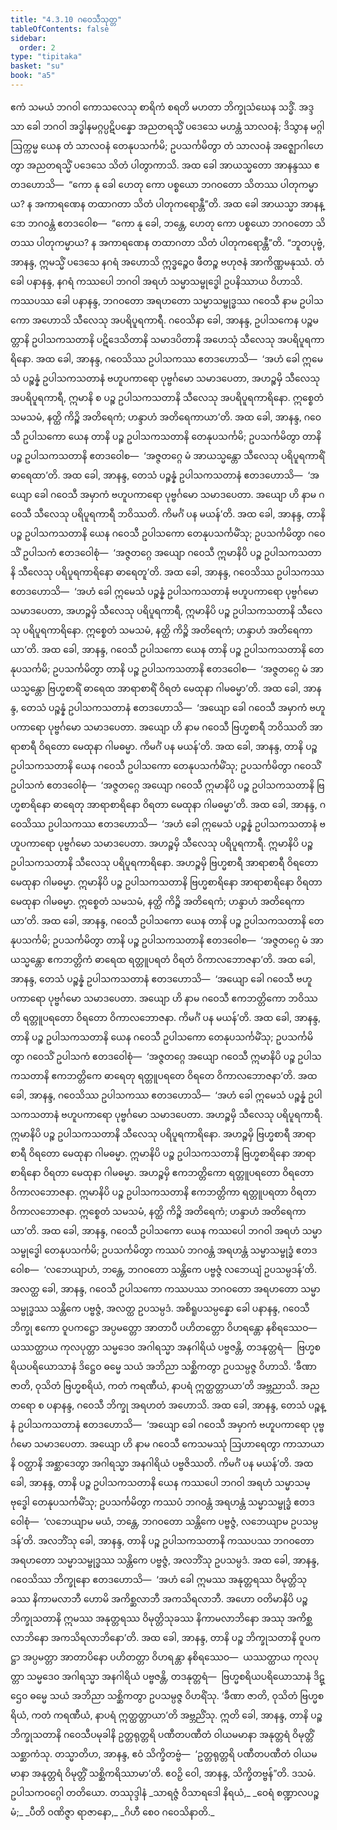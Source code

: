 ```yaml
---
title: "4.3.10 ဂဝေသီသုတ္တ"
tableOfContents: false
sidebar:
  order: 2
type: "tipitaka"
basket: "su"
book: "a5"
---
```



<DynamicBreadcrumb />

<Division number="180" book="a5">

<Paragraph number="1059" book="a5">
ဧကံ သမယံ ဘဂဝါ ကောသလေသု စာရိကံ စရတိ မဟတာ ဘိက္ခုသံဃေန သဒ္ဓိံ. အဒ္ဒသာ ခေါ ဘဂဝါ အဒ္ဓါနမဂ္ဂပ္ပဋိပန္နော အညတရသ္မိံ ပဒေသေ မဟန္တံ သာလဝနံ; ဒိသွာန မဂ္ဂါ ဩက္ကမ္မ ယေန တံ သာလဝနံ တေနုပသင်္ကမိ; ဥပသင်္ကမိတွာ တံ သာလဝနံ အဇ္ဈောဂါဟေတွာ အညတရသ္မိံ ပဒေသေ သိတံ ပါတွာကာသိ.
</Paragraph>

<Paragraph number="1060" book="a5">
အထ ခေါ အာယသ္မတော အာနန္ဒဿ ဧတဒဟောသိ—  “ကော နု ခေါ ဟေတု ကော ပစ္စယော ဘဂဝတော သိတဿ ပါတုကမ္မာယ? န အကာရဏေန တထာဂတာ သိတံ ပါတုကရောန္တီ”တိ. အထ ခေါ အာယသ္မာ အာနန္ဒော ဘဂဝန္တံ ဧတဒဝေါစ—  “ကော နု ခေါ, ဘန္တေ, ဟေတု ကော ပစ္စယော ဘဂဝတော သိတဿ ပါတုကမ္မာယ? န အကာရဏေန တထာဂတာ သိတံ ပါတုကရောန္တီ”တိ.
</Paragraph>

<Paragraph number="1061" book="a5">
“ဘူတပုဗ္ဗံ, အာနန္ဒ, ဣမသ္မိံ ပဒေသေ နဂရံ အဟောသိ ဣဒ္ဓဉ္စေဝ ဖီတဉ္စ ဗဟုဇနံ အာကိဏ္ဏမနုဿံ. တံ ခေါ ပနာနန္ဒ, နဂရံ ကဿပေါ ဘဂဝါ အရဟံ သမ္မာသမ္ဗုဒ္ဓေါ ဥပနိဿာယ ဝိဟာသိ. ကဿပဿ ခေါ ပနာနန္ဒ, ဘဂဝတော အရဟတော သမ္မာသမ္ဗုဒ္ဓဿ ဂဝေသီ နာမ ဥပါသကော အဟောသိ သီလေသု အပရိပူရကာရီ. ဂဝေသိနာ ခေါ, အာနန္ဒ, ဥပါသကေန ပဉ္စမတ္တာနိ ဥပါသကသတာနိ ပဋိဒေသိတာနိ သမာဒပိတာနိ အဟေသုံ သီလေသု အပရိပူရကာရိနော. အထ ခေါ, အာနန္ဒ, ဂဝေသိဿ ဥပါသကဿ ဧတဒဟောသိ—  ‘အဟံ ခေါ ဣမေသံ ပဉ္စန္နံ ဥပါသကသတာနံ ဗဟူပကာရော ပုဗ္ဗင်္ဂမော သမာဒပေတာ, အဟဉ္စမှိ သီလေသု အပရိပူရကာရီ, ဣမာနိ စ ပဉ္စ ဥပါသကသတာနိ သီလေသု အပရိပူရကာရိနော. ဣစ္စေတံ သမသမံ, နတ္ထိ ကိဉ္စိ အတိရေကံ; ဟန္ဒာဟံ အတိရေကာယာ’တိ.
</Paragraph>

<Paragraph number="1062" book="a5">
အထ ခေါ, အာနန္ဒ, ဂဝေသီ ဥပါသကော ယေန တာနိ ပဉ္စ ဥပါသကသတာနိ တေနုပသင်္ကမိ; ဥပသင်္ကမိတွာ တာနိ ပဉ္စ ဥပါသကသတာနိ ဧတဒဝေါစ—  ‘အဇ္ဇတဂ္ဂေ မံ အာယသ္မန္တော သီလေသု ပရိပူရကာရိံ ဓာရေထာ’တိ. အထ ခေါ, အာနန္ဒ, တေသံ ပဉ္စန္နံ ဥပါသကသတာနံ ဧတဒဟောသိ—  ‘အယျော ခေါ ဂဝေသီ အမှာကံ ဗဟူပကာရော ပုဗ္ဗင်္ဂမော သမာဒပေတာ. အယျော ဟိ နာမ ဂဝေသီ သီလေသု ပရိပူရကာရီ ဘဝိဿတိ. ကိမင်္ဂံ ပန မယန်’တိ. အထ ခေါ, အာနန္ဒ, တာနိ ပဉ္စ ဥပါသကသတာနိ ယေန ဂဝေသီ ဥပါသကော တေနုပသင်္ကမိံသု; ဥပသင်္ကမိတွာ ဂဝေသိံ ဥပါသကံ ဧတဒဝေါစုံ—  ‘အဇ္ဇတဂ္ဂေ အယျော ဂဝေသီ ဣမာနိပိ ပဉ္စ ဥပါသကသတာနိ သီလေသု ပရိပူရကာရိနော ဓာရေတူ’တိ. အထ ခေါ, အာနန္ဒ, ဂဝေသိဿ ဥပါသကဿ ဧတဒဟောသိ—  ‘အဟံ ခေါ ဣမေသံ ပဉ္စန္နံ ဥပါသကသတာနံ ဗဟူပကာရော ပုဗ္ဗင်္ဂမော သမာဒပေတာ, အဟဉ္စမှိ သီလေသု ပရိပူရကာရီ, ဣမာနိပိ ပဉ္စ ဥပါသကသတာနိ သီလေသု ပရိပူရကာရိနော. ဣစ္စေတံ သမသမံ, နတ္ထိ ကိဉ္စိ အတိရေကံ; ဟန္ဒာဟံ အတိရေကာယာ’တိ.
</Paragraph>

<Paragraph number="1063" book="a5">
အထ ခေါ, အာနန္ဒ, ဂဝေသီ ဥပါသကော ယေန တာနိ ပဉ္စ ဥပါသကသတာနိ တေနုပသင်္ကမိ; ဥပသင်္ကမိတွာ တာနိ ပဉ္စ ဥပါသကသတာနိ ဧတဒဝေါစ—  ‘အဇ္ဇတဂ္ဂေ မံ အာယသ္မန္တော ဗြဟ္မစာရိံ ဓာရေထ အာရာစာရိံ ဝိရတံ မေထုနာ ဂါမဓမ္မာ’တိ. အထ ခေါ, အာနန္ဒ, တေသံ ပဉ္စန္နံ ဥပါသကသတာနံ ဧတဒဟောသိ—  ‘အယျော ခေါ ဂဝေသီ အမှာကံ ဗဟူပကာရော ပုဗ္ဗင်္ဂမော သမာဒပေတာ. အယျော ဟိ နာမ ဂဝေသီ ဗြဟ္မစာရီ ဘဝိဿတိ အာရာစာရီ ဝိရတော မေထုနာ ဂါမဓမ္မာ. ကိမင်္ဂံ ပန မယန်’တိ. အထ ခေါ, အာနန္ဒ, တာနိ ပဉ္စ ဥပါသကသတာနိ ယေန ဂဝေသီ ဥပါသကော တေနုပသင်္ကမိံသု; ဥပသင်္ကမိတွာ ဂဝေသိံ ဥပါသကံ ဧတဒဝေါစုံ—  ‘အဇ္ဇတဂ္ဂေ အယျော ဂဝေသီ ဣမာနိပိ ပဉ္စ ဥပါသကသတာနိ ဗြဟ္မစာရိနော ဓာရေတု အာရာစာရိနော ဝိရတာ မေထုနာ ဂါမဓမ္မာ’တိ. အထ ခေါ, အာနန္ဒ, ဂဝေသိဿ ဥပါသကဿ ဧတဒဟောသိ—  ‘အဟံ ခေါ ဣမေသံ ပဉ္စန္နံ ဥပါသကသတာနံ ဗဟူပကာရော ပုဗ္ဗင်္ဂမော သမာဒပေတာ. အဟဉ္စမှိ သီလေသု ပရိပူရကာရီ. ဣမာနိပိ ပဉ္စ ဥပါသကသတာနိ သီလေသု ပရိပူရကာရိနော. အဟဉ္စမှိ ဗြဟ္မစာရီ အာရာစာရီ ဝိရတော မေထုနာ ဂါမဓမ္မာ. ဣမာနိပိ ပဉ္စ ဥပါသကသတာနိ ဗြဟ္မစာရိနော အာရာစာရိနော ဝိရတာ မေထုနာ ဂါမဓမ္မာ. ဣစ္စေတံ သမသမံ, နတ္ထိ ကိဉ္စိ အတိရေကံ; ဟန္ဒာဟံ အတိရေကာယာ’တိ.
</Paragraph>

<Paragraph number="1064" book="a5">
အထ ခေါ, အာနန္ဒ, ဂဝေသီ ဥပါသကော ယေန တာနိ ပဉ္စ ဥပါသကသတာနိ တေနုပသင်္ကမိ; ဥပသင်္ကမိတွာ တာနိ ပဉ္စ ဥပါသကသတာနိ ဧတဒဝေါစ—  ‘အဇ္ဇတဂ္ဂေ မံ အာယသ္မန္တော ဧကဘတ္တိကံ ဓာရေထ ရတ္တူပရတံ ဝိရတံ ဝိကာလဘောဇနာ’တိ. အထ ခေါ, အာနန္ဒ, တေသံ ပဉ္စန္နံ ဥပါသကသတာနံ ဧတဒဟောသိ—  ‘အယျော ခေါ ဂဝေသီ ဗဟူပကာရော ပုဗ္ဗင်္ဂမော သမာဒပေတာ. အယျော ဟိ နာမ ဂဝေသီ ဧကဘတ္တိကော ဘဝိဿတိ ရတ္တူပရတော ဝိရတော ဝိကာလဘောဇနာ. ကိမင်္ဂံ ပန မယန်’တိ. အထ ခေါ, အာနန္ဒ, တာနိ ပဉ္စ ဥပါသကသတာနိ ယေန ဂဝေသီ ဥပါသကော တေနုပသင်္ကမိံသု; ဥပသင်္ကမိတွာ ဂဝေသိံ ဥပါသကံ ဧတဒဝေါစုံ—  ‘အဇ္ဇတဂ္ဂေ အယျော ဂဝေသီ ဣမာနိပိ ပဉ္စ ဥပါသကသတာနိ ဧကဘတ္တိကေ ဓာရေတု ရတ္တူပရတေ ဝိရတေ ဝိကာလဘောဇနာ’တိ. အထ ခေါ, အာနန္ဒ, ဂဝေသိဿ ဥပါသကဿ ဧတဒဟောသိ—  ‘အဟံ ခေါ ဣမေသံ ပဉ္စန္နံ ဥပါသကသတာနံ ဗဟူပကာရော ပုဗ္ဗင်္ဂမော သမာဒပေတာ. အဟဉ္စမှိ သီလေသု ပရိပူရကာရီ. ဣမာနိပိ ပဉ္စ ဥပါသကသတာနိ သီလေသု ပရိပူရကာရိနော. အဟဉ္စမှိ ဗြဟ္မစာရီ အာရာစာရီ ဝိရတော မေထုနာ ဂါမဓမ္မာ. ဣမာနိပိ ပဉ္စ ဥပါသကသတာနိ ဗြဟ္မစာရိနော အာရာစာရိနော ဝိရတာ မေထုနာ ဂါမဓမ္မာ. အဟဉ္စမှိ ဧကဘတ္တိကော ရတ္တူပရတော ဝိရတော ဝိကာလဘောဇနာ. ဣမာနိပိ ပဉ္စ ဥပါသကသတာနိ ဧကဘတ္တိကာ ရတ္တူပရတာ ဝိရတာ ဝိကာလဘောဇနာ. ဣစ္စေတံ သမသမံ, နတ္ထိ ကိဉ္စိ အတိရေကံ; ဟန္ဒာဟံ အတိရေကာယာ’တိ.
</Paragraph>

<Paragraph number="1065" book="a5">
အထ ခေါ, အာနန္ဒ, ဂဝေသီ ဥပါသကော ယေန ကဿပေါ ဘဂဝါ အရဟံ သမ္မာသမ္ဗုဒ္ဓေါ တေနုပသင်္ကမိ; ဥပသင်္ကမိတွာ ကဿပံ ဘဂဝန္တံ အရဟန္တံ သမ္မာသမ္ဗုဒ္ဓံ ဧတဒဝေါစ—  ‘လဘေယျာဟံ, ဘန္တေ, ဘဂဝတော သန္တိကေ ပဗ္ဗဇ္ဇံ လဘေယျံ ဥပသမ္ပဒန်’တိ. အလတ္ထ ခေါ, အာနန္ဒ, ဂဝေသီ ဥပါသကော ကဿပဿ ဘဂဝတော အရဟတော သမ္မာသမ္ဗုဒ္ဓဿ သန္တိကေ ပဗ္ဗဇ္ဇံ, အလတ္ထ ဥပသမ္ပဒံ. အစိရူပသမ္ပန္နော ခေါ ပနာနန္ဒ, ဂဝေသီ ဘိက္ခု ဧကော ဝူပကဋ္ဌော အပ္ပမတ္တော အာတာပီ ပဟိတတ္တော ဝိဟရန္တော နစိရဿေဝ—  ယဿတ္ထာယ ကုလပုတ္တာ သမ္မဒေဝ အဂါရသ္မာ အနဂါရိယံ ပဗ္ဗဇန္တိ, တဒနုတ္တရံ—  ဗြဟ္မစရိယပရိယောသာနံ ဒိဋ္ဌေဝ ဓမ္မေ သယံ အဘိညာ သစ္ဆိကတွာ ဥပသမ္ပဇ္ဇ ဝိဟာသိ. ‘ခီဏာ ဇာတိ, ဝုသိတံ ဗြဟ္မစရိယံ, ကတံ ကရဏီယံ, နာပရံ ဣတ္ထတ္တာယာ’တိ အဗ္ဘညာသိ. အညတရော စ ပနာနန္ဒ, ဂဝေသီ ဘိက္ခု အရဟတံ အဟောသိ.
</Paragraph>

<Paragraph number="1066" book="a5">
အထ ခေါ, အာနန္ဒ, တေသံ ပဉ္စန္နံ ဥပါသကသတာနံ ဧတဒဟောသိ—  ‘အယျော ခေါ ဂဝေသီ အမှာကံ ဗဟူပကာရော ပုဗ္ဗင်္ဂမော သမာဒပေတာ. အယျော ဟိ နာမ ဂဝေသီ ကေသမဿုံ ဩဟာရေတွာ ကာသာယာနိ ဝတ္ထာနိ အစ္ဆာဒေတွာ အဂါရသ္မာ အနဂါရိယံ ပဗ္ဗဇိဿတိ. ကိမင်္ဂံ ပန မယန်’တိ. အထ ခေါ, အာနန္ဒ, တာနိ ပဉ္စ ဥပါသကသတာနိ ယေန ကဿပေါ ဘဂဝါ အရဟံ သမ္မာသမ္ဗုဒ္ဓေါ တေနုပသင်္ကမိံသု; ဥပသင်္ကမိတွာ ကဿပံ ဘဂဝန္တံ အရဟန္တံ သမ္မာသမ္ဗုဒ္ဓံ ဧတဒဝေါစုံ—  ‘လဘေယျာမ မယံ, ဘန္တေ, ဘဂဝတော သန္တိကေ ပဗ္ဗဇ္ဇံ, လဘေယျာမ ဥပသမ္ပဒန်’တိ. အလဘိံသု ခေါ, အာနန္ဒ, တာနိ ပဉ္စ ဥပါသကသတာနိ ကဿပဿ ဘဂဝတော အရဟတော သမ္မာသမ္ဗုဒ္ဓဿ သန္တိကေ ပဗ္ဗဇ္ဇံ, အလဘိံသု ဥပသမ္ပဒံ.
</Paragraph>

<Paragraph number="1067" book="a5">
အထ ခေါ, အာနန္ဒ, ဂဝေသိဿ ဘိက္ခုနော ဧတဒဟောသိ—  ‘အဟံ ခေါ ဣမဿ အနုတ္တရဿ ဝိမုတ္တိသုခဿ နိကာမလာဘီ ဟောမိ အကိစ္ဆလာဘီ အကသိရလာဘီ. အဟော ဝတိမာနိပိ ပဉ္စ ဘိက္ခုသတာနိ ဣမဿ အနုတ္တရဿ ဝိမုတ္တိသုခဿ နိကာမလာဘိနော အဿု အကိစ္ဆလာဘိနော အကသိရလာဘိနော’တိ. အထ ခေါ, အာနန္ဒ, တာနိ ပဉ္စ ဘိက္ခုသတာနိ ဝူပကဋ္ဌာ အပ္ပမတ္တာ အာတာပိနော ပဟိတတ္တာ ဝိဟရန္တာ နစိရဿေဝ—  ယဿတ္ထာယ ကုလပုတ္တာ သမ္မဒေဝ အဂါရသ္မာ အနဂါရိယံ ပဗ္ဗဇန္တိ, တဒနုတ္တရံ—  ဗြဟ္မစရိယပရိယောသာနံ ဒိဋ္ဌေဝ ဓမ္မေ သယံ အဘိညာ သစ္ဆိကတွာ ဥပသမ္ပဇ္ဇ ဝိဟရိံသု. ‘ခီဏာ ဇာတိ, ဝုသိတံ ဗြဟ္မစရိယံ, ကတံ ကရဏီယံ, နာပရံ ဣတ္ထတ္တာယာ’တိ အဗ္ဘညိံသု.
</Paragraph>

<Paragraph number="1068" book="a5">
ဣတိ ခေါ, အာနန္ဒ, တာနိ ပဉ္စ ဘိက္ခုသတာနိ ဂဝေသီပမုခါနိ ဥတ္တရုတ္တရိ ပဏီတပဏီတံ ဝါယမမာနာ အနုတ္တရံ ဝိမုတ္တိံ သစ္ဆာကံသု. တသ္မာတိဟ, အာနန္ဒ, ဧဝံ သိက္ခိတဗ္ဗံ—  ‘ဥတ္တရုတ္တရိ ပဏီတပဏီတံ ဝါယမမာနာ အနုတ္တရံ ဝိမုတ္တိံ သစ္ဆိကရိဿာမာ’တိ. ဧဝဉှိ ဝေါ, အာနန္ဒ, သိက္ခိတဗ္ဗန်”တိ.

</Paragraph>
</Division>

<Paragraph number="1069" type="center" book="a5">
ဒသမံ.



</Paragraph>

<Paragraph number="1070" type="center" book="a5">
ဥပါသကဝဂ္ဂေါ တတိယော.



</Paragraph>

<Paragraph number="1071" type="center" book="a5">
တဿုဒ္ဒါနံ


</Paragraph>

<Paragraph number="1072" type="verses" book="a5">
_သာရဇ္ဇံ ဝိသာရဒေါ နိရယံ,_  
_ဝေရံ စဏ္ဍာလပဉ္စမံ;_  
_ပီတိ ဝဏိဇ္ဇာ ရာဇာနော,_  
_ဂိဟီ စေဝ ဂဝေသိနာတိ._
</Paragraph>